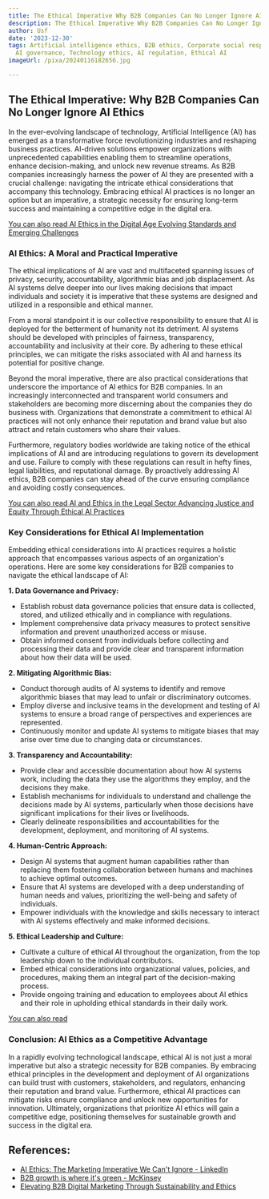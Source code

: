 ```yaml
---
title: The Ethical Imperative Why B2B Companies Can No Longer Ignore AI Ethics
description: The Ethical Imperative Why B2B Companies Can No Longer Ignore AI Ethics
author: Usf
date: '2023-12-30'
tags: Artificial intelligence ethics, B2B ethics, Corporate social responsibility,
  AI governance, Technology ethics, AI regulation, Ethical AI
imageUrl: /pixa/20240116182656.jpg

---
```

## The Ethical Imperative: Why  B2B Companies Can  No Longer Ignore AI Ethics

In the ever-evolving landscape of technology, Artificial Intelligence (AI) has emerged as  a transformative force  revolutionizing industries and reshaping business practices. AI-driven solutions empower organizations with unprecedented  capabilities enabling them to streamline operations, enhance decision-making, and  unlock new revenue streams. As B2B companies increasingly  harness the power of AI they are presented with a crucial  challenge: navigating the intricate ethical considerations that accompany this technology. Embracing ethical AI practices is no longer an option but an imperative, a strategic necessity for ensuring long-term success and maintaining a competitive edge in the digital era.

[You can also read AI  Ethics in the Digital Age Evolving Standards and Emerging Challenges](AI%20Ethics%20in%20the%20Digital%20Age%20Evolving%20Standards%20and%20Emerging%20Challenges)


### AI Ethics: A Moral and Practical Imperative

The ethical implications of AI are vast and multifaceted  spanning issues of privacy,  security, accountability, algorithmic bias and job  displacement. As AI systems delve deeper into our lives making  decisions that impact individuals and society it is imperative  that these systems  are designed and utilized  in a responsible and ethical manner.

From a moral standpoint it is our collective responsibility to ensure that AI is deployed for the betterment of humanity not its detriment. AI systems  should be developed with principles of fairness,  transparency, accountability and inclusivity at their core.  By adhering to these ethical principles, we can mitigate the risks associated with AI and harness its potential for positive change.

Beyond the moral imperative, there are also practical considerations that underscore the  importance of AI ethics for B2B companies. In an increasingly interconnected and transparent world  consumers and stakeholders are becoming more discerning about the companies they do business with.  Organizations that demonstrate a commitment to ethical AI practices will not only enhance their reputation and brand value but also  attract and retain  customers who share  their values.

Furthermore, regulatory bodies worldwide are taking notice  of the ethical implications of AI and are introducing regulations to govern its development and use. Failure to  comply with these regulations can result in  hefty  fines, legal liabilities, and reputational damage. By proactively addressing  AI ethics, B2B companies can stay ahead of the curve ensuring compliance and avoiding costly consequences.

[You can  also read AI and Ethics in the Legal  Sector Advancing  Justice and Equity Through Ethical AI Practices](AI%20and%20Ethics%20in%20the%20Legal%20Sector%20Advancing%20Justice%20and%20Equity%20Through%20Ethical%20AI%20Practices)


### Key Considerations for Ethical AI Implementation

Embedding ethical  considerations into  AI  practices requires a holistic approach that encompasses various  aspects of an organization's operations. Here are some key considerations for B2B  companies to navigate  the ethical landscape of AI:

**1. Data Governance and Privacy:**

- Establish robust data governance policies that ensure data is collected, stored, and utilized ethically and in  compliance with  regulations.
- Implement comprehensive  data privacy  measures  to protect sensitive information  and prevent  unauthorized access or misuse.
- Obtain informed consent from individuals before collecting and processing their data and provide clear and transparent information  about how their data will be used.

**2. Mitigating Algorithmic Bias:**

- Conduct thorough audits of AI systems to identify and remove  algorithmic biases that may lead  to unfair or discriminatory outcomes.
- Employ diverse and inclusive teams in the development and testing of AI systems to ensure a broad range of perspectives and experiences are represented.
- Continuously monitor and update  AI systems to mitigate  biases that  may arise over time due to changing data or circumstances.

**3. Transparency and  Accountability:**

-  Provide clear and  accessible documentation about how AI systems work, including the data they use the algorithms they employ,  and the decisions  they make.
-  Establish mechanisms for individuals to understand  and challenge the decisions made by AI systems, particularly when  those decisions  have significant implications for their lives or livelihoods.
- Clearly  delineate responsibilities and accountabilities for the development, deployment, and monitoring of AI systems.

**4. Human-Centric Approach:**

- Design AI  systems that augment human capabilities rather than replacing them fostering collaboration between humans and machines to achieve optimal outcomes.
- Ensure that AI systems are  developed with a deep understanding of human needs and values, prioritizing the well-being  and safety of individuals.
- Empower individuals with the knowledge and skills necessary to interact with AI systems effectively and  make  informed decisions.

**5. Ethical Leadership  and Culture:**

- Cultivate a culture of ethical AI throughout  the organization, from the top leadership  down  to the individual contributors.
- Embed ethical considerations into organizational values, policies, and procedures, making them an integral part of the decision-making process.
-  Provide ongoing training and education to employees about AI ethics and their role  in upholding ethical standards in their daily work.

[You can also read ]()


### Conclusion: AI Ethics as a Competitive Advantage

In a rapidly evolving technological landscape, ethical AI is not just a moral imperative but also  a strategic necessity for  B2B companies. By embracing ethical principles in  the development and deployment of AI organizations can build trust with customers, stakeholders, and regulators,  enhancing their reputation  and brand value.  Furthermore, ethical AI practices can mitigate risks ensure  compliance and unlock new opportunities for innovation. Ultimately, organizations that prioritize AI ethics will gain a competitive edge, positioning themselves for  sustainable  growth and success in the digital era.

## References:
- [AI Ethics: The Marketing Imperative We Can't Ignore - LinkedIn](https://www.linkedin.com/pulse/ai-ethics-marketing-imperative-we-cant-ignore-apryl)
- [B2B growth is where it's green - McKinsey](https://www.mckinsey.com/capabilities/growth-marketing-and-sales/our-insights/b2b-growth-is-where-its-green)
- [Elevating B2B Digital Marketing Through Sustainability and Ethics](https://www.linkedin.com/pulse/elevating-b2b-digital-marketing-through-ethics-aafreen-siddiqui)
